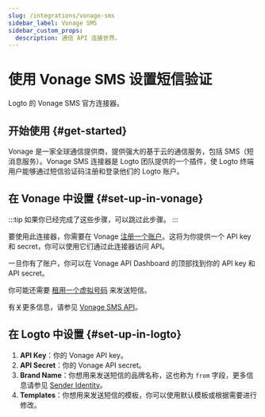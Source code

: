 ```yaml
---
slug: /integrations/vonage-sms
sidebar_label: Vonage SMS
sidebar_custom_props:
  description: 通信 API 连接世界。
---
```



# 使用 Vonage SMS 设置短信验证

Logto 的 Vonage SMS 官方连接器。

<GuideTip />

## 开始使用 \{#get-started}

Vonage 是一家全球通信提供商，提供强大的基于云的通信服务，包括 SMS（短消息服务）。Vonage SMS 连接器是 Logto 团队提供的一个插件，使 Logto 终端用户能够通过短信验证码注册和登录他们的 Logto 账户。

## 在 Vonage 中设置 \{#set-up-in-vonage}

:::tip
如果你已经完成了这些步骤，可以跳过此步骤。
:::

要使用此连接器，你需要在 Vonage [注册一个账户](https://developer.vonage.com/en/account/guides/dashboard-management#create-and-configure-a-vonage-account)。这将为你提供一个 API key 和 secret，你可以使用它们通过此连接器访问 API。

一旦你有了账户，你可以在 Vonage API Dashboard 的顶部找到你的 API key 和 API secret。

你可能还需要 [租用一个虚拟号码](https://developer.vonage.com/en/numbers/guides/number-management#rent-a-virtual-number) 来发送短信。

有关更多信息，请参见 [Vonage SMS API](https://developer.vonage.com/en/messaging/sms/overview)。

## 在 Logto 中设置 \{#set-up-in-logto}

1. **API Key**：你的 Vonage API key。
2. **API Secret**：你的 Vonage API secret。
3. **Brand Name**：你想用来发送短信的品牌名称，这也称为 `from` 字段，更多信息请参见 [Sender Identity](https://developer.vonage.com/en/messaging/sms/guides/custom-sender-id)。
4. **Templates**：你想用来发送短信的模板，你可以使用默认模板或根据需要进行修改。
